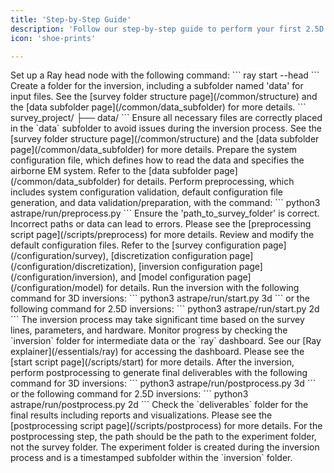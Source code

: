 ```yaml
---
title: 'Step-by-Step Guide'
description: 'Follow our step-by-step guide to perform your first 2.5D inversion with Astrape.'
icon: 'shoe-prints'

---
```


<Steps>
  <Step title="Start Ray">
    Set up a Ray head node with the following command: 
    ```
    ray start --head
    ```
  </Step>

  <Step title="Set Up Folder Structure">
    Create a folder for the inversion, including a subfolder named 'data' for input files. See the [survey folder structure page](/common/structure) and the [data subfolder page](/common/data_subfolder) for more details.
    ```
    survey_project/
    ├── data/
    ```
    <Tip>Ensure all necessary files are correctly placed in the `data` subfolder to avoid issues during the inversion process. See the [survey folder structure page](/common/structure) and the [data subfolder page](/common/data_subfolder) for more details. </Tip>
  </Step>

  <Step title="Prepare System Configuration File">
    Prepare the system configuration file, which defines how to read the data and specifies the airborne EM system. Refer to the [data subfolder page](/common/data_subfolder) for details.
  </Step>

  <Step title="Preprocessing">
    Perform preprocessing, which includes system configuration validation, default configuration file generation, and data validation/preparation, with the command:
    ```
    python3 astrape/run/preprocess.py <survey_dir>
    ```
    <Warning>Ensure the 'path_to_survey_folder' is correct. Incorrect paths or data can lead to errors.</Warning>
    Please see the [preprocessing script page](/scripts/preprocess) for more details.
  </Step>

  <Step title="Modify Configuration Files">
    Review and modify the default configuration files. Refer to the [survey configuration page](/configuration/survey), [discretization configuration page](/configuration/discretization), [inversion configuration page](/configuration/inversion), and [model configuration page](/configuration/model) for details.
  </Step>

  <Step title="Run Inversion">
    Run the inversion with the following command for 3D inversions:
    ```
    python3 astrape/run/start.py <survey_dir> 3d
    ```
    or the following command for 2.5D inversions:
    ``` 
    python3 astrape/run/start.py <survey_dir> 2d
    ```
    <Warning>The inversion process may take significant time based on the survey lines, parameters, and hardware. </Warning>
    Monitor progress by checking the `inversion` folder for intermediate data or the `ray` dashboard. See our [Ray explainer](/essentials/ray) for accessing the dashboard.
    Please see the [start script page](/scripts/start) for more details.
  </Step>

  <Step title="Postprocessing">
    After the inversion, perform postprocessing to generate final deliverables with the following command for 3D inversions:
    ```
    python3 astrape/run/postprocess.py <exp_path> 3d
    ```
    or the following command for 2.5D inversions:
    ```
    python3 astrape/run/postprocess.py <exp_path> 2d
    ```
    Check the `deliverables` folder for the final results including reports and visualizations. Please see the [postprocessing script page](/scripts/postprocess) for more details.
    <Warning> For the postprocessing step, the path should be the path to the experiment folder, not the survey folder. The experiment folder is created during the inversion process and is a timestamped subfolder within the `inversion` folder.</Warning>
  </Step>
</Steps>
